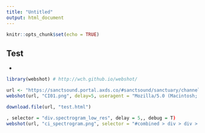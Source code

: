 ```yaml
---
title: "Untitled"
output: html_document
---
```


```r
knitr::opts_chunk$set(echo = TRUE)
```

## Test

- 

```r

library(webshot) # http://wch.github.io/webshot/

url <- "https://sanctsound.portal.axds.co/#sanctsound/sanctuary/channel-islands/site/CI01/method_type/combined"
webshot(url, "CI01.png", delay=5, useragent = "Mozilla/5.0 (Macintosh; Intel Mac OS X 11_2_1) AppleWebKit/537.36 (KHTML, like Gecko) Chrome/88.0.4324.182 Safari/537.36")

download.file(url, "test.html")

, selector = "div.spectrogram_low_res", delay = 5,, debug = T)
webshot(url, "ci_spectrogram.png", selector = "#combined > div > div > div.selected.col-sm-7.col-md-8.col-lg-9 > div > div.spectrogram_low_res > div > div > div > div > div > div.content-display > div > div > div > div > div > div.chartLayout.clearfix", delay = 2)


```

